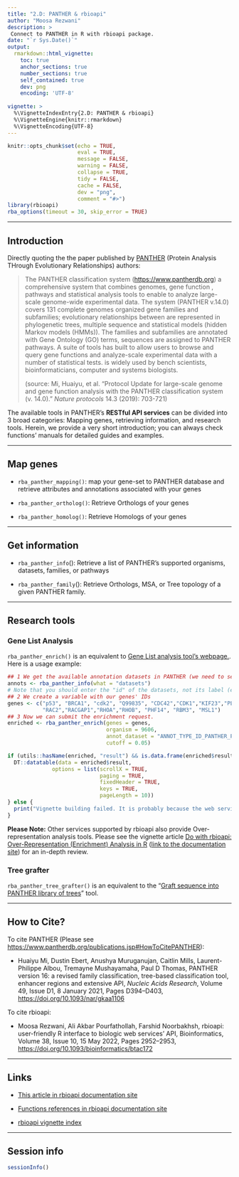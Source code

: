 ---
title: "2.D: PANTHER & rbioapi"
author: "Moosa Rezwani"
description: >
 Connect to PANTHER in R with rbioapi package. 
date: "`r Sys.Date()`"
output:
  rmarkdown::html_vignette:
    toc: true
    anchor_sections: true
    number_sections: true
    self_contained: true
    dev: png
    encoding: 'UTF-8'
    
vignette: >
  %\VignetteIndexEntry{2.D: PANTHER & rbioapi}
  %\VignetteEngine{knitr::rmarkdown}
  %\VignetteEncoding{UTF-8}
---

```{r message=FALSE, include=FALSE, results="hide", setup, echo=FALSE}
knitr::opts_chunk$set(echo = TRUE,
                      eval = TRUE,
                      message = FALSE,
                      warning = FALSE,
                      collapse = TRUE,
                      tidy = FALSE,
                      cache = FALSE,
                      dev = "png",
                      comment = "#>")
library(rbioapi)
rba_options(timeout = 30, skip_error = TRUE)
```

------------------------------------------------------------------------

## Introduction {#introduction .heading2}

Directly quoting the the paper published by [PANTHER](https://www.pantherdb.org "Protein Analysis THrough Evolutionary Relationships (PANTHER)") (Protein Analysis THrough Evolutionary Relationships) authors:

> The PANTHER classification system (<https://www.pantherdb.org>) a comprehensive system that combines genomes, gene function , pathways and statistical analysis tools to enable to analyze large-scale genome-wide experimental data. The system (PANTHER v.14.0) covers 131 complete genomes organized gene families and subfamilies; evolutionary relationships between are represented in phylogenetic trees, multiple sequence and statistical models (hidden Markov models (HMMs)). The families and subfamilies are annotated with Gene Ontology (GO) terms, sequences are assigned to PANTHER pathways. A suite of tools has built to allow users to browse and query gene functions and analyze-scale experimental data with a number of statistical tests. is widely used by bench scientists, bioinformaticians, computer and systems biologists.
>
> (source: Mi, Huaiyu, et al. "Protocol Update for large-scale genome and gene function analysis with the PANTHER classification system (v. 14.0)." *Nature protocols* 14.3 (2019): 703-721)

The available tools in PANTHER's **RESTful API services** can be divided into 3 broad categories: Mapping genes, retrieving information, and research tools. Herein, we provide a very short introduction; you can always check functions' manuals for detailed guides and examples.

------------------------------------------------------------------------

## Map genes {#map-genes .heading2}

-   `rba_panther_mapping()`: map your gene-set to PANTHER database and retrieve attributes and annotations associated with your genes

-   `rba_panther_ortholog()`: Retrieve Orthologs of your genes

-   `rba_panther_homolog()`: Retrieve Homologs of your genes

------------------------------------------------------------------------

## Get information {#get-information .heading2}

-   `rba_panther_info`(): Retrieve a list of PANTHER's supported organisms, datasets, families, or pathways

-   `rba_panther_family`(): Retrieve Orthologs, MSA, or Tree topology of a given PANTHER family.

------------------------------------------------------------------------

## Research tools {#research-tools .heading2}

### Gene List Analysis {#gene-list-analysis .heading3}

`rba_panther_enrich()` is an equivalent to [Gene List analysis tool's webpage.](https://www.pantherdb.org/index.jsp "PANTHER Gene List Analysis"). Here is a usage example:

```{r rba_panther_enrich, message=TRUE}
## 1 We get the available annotation datasets in PANTHER (we need to select one of them to submit an enrichment request)
annots <- rba_panther_info(what = "datasets")
# Note that you should enter the "id" of the datasets, not its label (e.g. entering "biological_process" is incorrect, you should rather enter "GO:0008150").
## 2 We create a variable with our genes' IDs
genes <- c("p53", "BRCA1", "cdk2", "Q99835", "CDC42","CDK1","KIF23","PLK1",
           "RAC2","RACGAP1","RHOA","RHOB", "PHF14", "RBM3", "MSL1")
## 3 Now we can submit the enrichment request.
enriched <- rba_panther_enrich(genes = genes,
                               organism = 9606,
                               annot_dataset = "ANNOT_TYPE_ID_PANTHER_PATHWAY",
                               cutoff = 0.05)
```

```{r enriched_df, echo=FALSE}
if (utils::hasName(enriched, "result") && is.data.frame(enriched$result)) {
  DT::datatable(data = enriched$result,
              options = list(scrollX = TRUE, 
                             paging = TRUE,
                             fixedHeader = TRUE,
                             keys = TRUE,
                             pageLength = 10))
} else {
  print("Vignette building failed. It is probably because the web service was down during the building.")
}
```

**Please Note:** Other services supported by rbioapi also provide Over-representation analysis tools. Please see the vignette article [Do with rbioapi: Over-Representation (Enrichment) Analysis in R](rbioapi_do_enrich.html) ([link to the documentation site](https://rbioapi.moosa-r.com/articles/rbioapi_do_enrich.html)) for an in-depth review.

### Tree grafter {#tree-grafter .heading3}

`rba_panther_tree_grafter()` is an equivalent to the "[Graft sequence into PANTHER library of trees](https://www.pantherdb.org/tools/sequenceSearchForm.jsp)" tool.

------------------------------------------------------------------------

## How to Cite? {#citations .heading2}

To cite PANTHER (Please see <https://www.pantherdb.org/publications.jsp#HowToCitePANTHER>):

-   Huaiyu Mi, Dustin Ebert, Anushya Muruganujan, Caitlin Mills, Laurent-Philippe Albou, Tremayne Mushayamaha, Paul D Thomas, PANTHER version 16: a revised family classification, tree-based classification tool, enhancer regions and extensive API, *Nucleic Acids Research*, Volume 49, Issue D1, 8 January 2021, Pages D394--D403, <https://doi.org/10.1093/nar/gkaa1106>

To cite rbioapi:

-   Moosa Rezwani, Ali Akbar Pourfathollah, Farshid Noorbakhsh, rbioapi: user-friendly R interface to biologic web services' API, Bioinformatics, Volume 38, Issue 10, 15 May 2022, Pages 2952--2953, <https://doi.org/10.1093/bioinformatics/btac172>

------------------------------------------------------------------------

## Links {#links .heading2}

-   [This article in rbioapi documentation site](https://rbioapi.moosa-r.com/articles/rbioapi_panther.html "2.C: PANTHER & rbioapi")

-   [Functions references in rbioapi documentation site](https://rbioapi.moosa-r.com/reference/index.html#section-enrichr-rba-enrichr- "rbioapi reference")

-   [rbioapi vignette index](rbioapi.html "rbioapi: User-Friendly R Interface to Biologic Web Services' API")

------------------------------------------------------------------------

## Session info {#session-info .heading2}

```{r sessionInfo, echo=FALSE}
sessionInfo()
```
